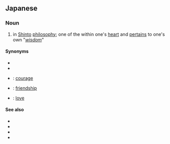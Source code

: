 ==Japanese==
{{rfc|this appears legitimate but needs cleanup}}
{{wikipedia|lang=ja}}
{{ja-kanjitab|奇|魂}}

===Noun===
{{ja-noun|くしみたま}}

# in [[Shinto]] [[philosophy]]; one of the {{ja-r|四魂|しこん}} within one's [[heart]] and [[pertain]]s to one's own "''[[wisdom]]''"

====Synonyms====
* {{ja-r|直霊|なおび}}
* {{ja-r|禍津日|まがつひ}}
* {{ja-r|荒魂|あらみたま}}: [[courage]]
* {{ja-r|和魂|にぎみたま}}: [[friendship]]
* {{ja-r|幸魂|さきみたま}}: [[love]]

====See also====
* {{ja-r|神道|しんとう}}
* {{ja-r|魂|こん}}
* {{ja-r|魄|はく}}
* {{ja-r|魂魄|こんぱく}}